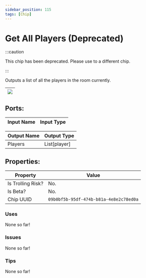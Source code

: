 ```yaml
---
sidebar_position: 115
tags: [Chip]
---
```


# Get All Players (Deprecated)
:::caution

This chip has been deprecated. Please use to a different chip.

:::

Outputs a list of all the players in the room currently.

| ![](https://images-ext-2.discordapp.net/external/MPmIaQzlEPmgGWlgi-WxBBXt0Bjv_zWPkg1y1f_sy3s/https/www.recroomcircuits.com/image/circuit/absolute-value?width=206&height=108) |
|-----|

## Ports:

| Input Name | Input Type |
|-----------|-----------|

| Output Name | Output Type |
|-----------|-----------|
| Players | List[player] |

## Properties:

| Property  | Value |
|-------------------|-----------|
| Is Trolling Risk? | No. |
| Is Beta? | No. |
| Chip UUID | `09b0bf5b-95df-474b-b81a-4e8e2c78ed0a` |

### Uses
None so far!

### Issues
None so far!

### Tips
None so far!
